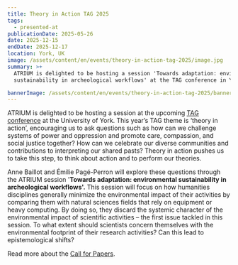 ```yaml
---
title: Theory in Action TAG 2025
tags:
  - presented-at
publicationDate: 2025-05-26
date: 2025-12-15
endDate: 2025-12-17
location: York, UK
image: /assets/content/en/events/theory-in-action-tag-2025/image.jpg
summary: >+
  ATRIUM is delighted to be hosting a session 'Towards adaptation: environmental
  sustainability in archeological workflows' at the TAG conference in York. 

bannerImage: /assets/content/en/events/theory-in-action-tag-2025/bannerImage.png
---
```

<Figure src="/assets/content/en/events/theory-in-action-tag-2025/screenshot-2025-05-26-at-14.14.14.png" alt="Theory in Action TAG York 2025 logo " alignment="stretch">

</Figure>

ATRIUM is delighted to be hosting a session at the upcoming [TAG conference](https://tag2025.hosted.york.ac.uk/en/) at the University of York. This year’s TAG theme is ‘theory in action’, encouraging us to ask questions such as how can we challenge systems of power and oppression and promote care, compassion, and social justice together? How can we celebrate our diverse communities and contributions to interpreting our shared pasts? Theory in action pushes us to take this step, to think about action and to perform our theories.

Anne Baillot and Émilie Pagé-Perron will explore these questions through the ATRIUM session '**Towards adaptation: environmental sustainability in archeological workflows'.** This session will focus on how humanities disciplines generally minimize the environmental impact of their activities by comparing them with natural sciences fields that rely on equipment or heavy computing. By doing so, they discard the systemic character of the environmental impact of scientific activities – the first issue tackled in this session. To what extent should scientists concern themselves with the environmental footprint of their research activities? Can this lead to epistemological shifts?

Read more about the [Call for Papers](https://atrium-research.eu/call-for-papers-for-tag-2025-york-uk).&#x20;
